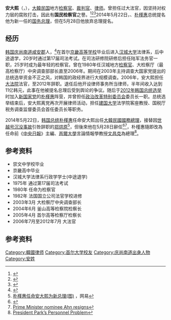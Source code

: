 '''安大熙'''（{{朝|안대희|安大熙|An Dae-hui}}，{{bd|1955年|3月31日}}），[[大韓民国|大韓民国]]地方[[检察官|检察官]]、[[裁判官|裁判官]]、[[律师|律师]]。曾担任过大法官，因坚持对权力层的腐败打击，因此有'''国民检察官'''之譽。<ref name=yonhap2800882>{{Cite news
 | url=http://japanese.yonhapnews.co.kr/headline/2014/05/22/0200000000AJP20140522002800882.HTML
 | title=韓国新首相に元最高裁判事を指名　情報機関トップの辞表受理
 | newspaper=[[联合新闻|联合新闻]]
 | date=2014-05-22
 | accessdate=2014-05-25
}}</ref><ref name=yonhap2900882>{{Cite news
 | url=http://japanese.yonhapnews.co.kr/Politics2/2014/05/22/0900000000AJP20140522002900882.HTML
 | title=新首相の安大熙氏　権力に立ち向かう元「国民検事」
 | newspaper=[[联合新闻|联合新闻]]
 | date=2014-05-22
 | accessdate=2014-05-25
}}</ref><ref>{{Cite news
 | url=http://www.jiji.com/jc/c?g=int_30&k=2014052200680
 | title=首相候補に安大熙氏＝国情院長と国家安保室長も辞任－韓国
 | publisher=[[時事通信|時事通信]]
 | date=2014-05-22
 | accessdate=2014-05-25
}}</ref>2014年5月22日，、[[朴槿惠|朴槿惠]]总统提名他为新一任的[[大韩民国国务总理|国务总理]]，但在5月28日他放弃总理提名。

==经历==
[[韩国|韩国]][[庆尚南道|庆尚南道]][[咸安郡_(韩国)|咸安郡]]人，<ref>{{Cite web
|url=http://people.search.naver.com/search.naver?where=nexearch&sm=tab_ppn&query=%EC%95%88%EB%8C%80%ED%9D%AC&os=99827&ie=utf8&key=PeopleService
|title=정홍원
|publisher=NAVER人物検索
|accessdate=2014-05-25
}}</ref>在首尔[[京畿高等学校|京畿高等学校]]毕业后进入[[汉城大学|汉城大学]]法律系，后中途退学，20岁时通过第17届司法考试。在司法研修院研修后担任陆军法务官一职，25岁时成为最年轻的检察官。曾在1980年任汉城地方[[检察官|检察官]]、大检察厅（最高检察厅）中央调查部部长直至2006年。期间在2003年主持调查大国家党提出的总统选举资金不正之风，对韩国的政经界进行大规模调查。2006年，安大熙担任[[大法院|大法院]]法官，至2012年辞职。退任后他开设律师事务所当律师，半年间收入达到11亿韩元，此事在他被提名总理后受到舆论的争议。随后于[[2012年韩国总统选举|2012年韩国总统选举]]时加入[[新国家党|新国家党]]的[[朴槿惠|朴槿惠]]阵营，并曾担任[[政治改革特别委员会|政治改革特别委员会]]委员长一职。总统选举结束后，安大熙离党再次开展律师活动，担任[[建国大学|建国大学]]法学院客座教授、国税厅税务调查监督委员会首任委员长等职务。

2014年5月22日，[[韩国总统|韩国总统]][[朴槿惠|朴槿惠]]任命安大熙出任[[大韓民國國務總理|大韓民國國務總理]]，接替因[[世越号沉没事故|世越号沉没事故]]引咎辞职的[[郑烘原|郑烘原]]<ref>[http://news.163.com/14/0523/01/9ST42L3600014AED.html 朴槿惠任命安大熙为新总理(图)] {{Wayback|url=http://news.163.com/14/0523/01/9ST42L3600014AED.html |date=20140524081620 }}，网易</ref>，但後來他在5月28日辭任<ref>{{Cite news | url=http://www.huanzhongnet.com/index.php?m=content&c=index&a=show&catid=91&id=4814| title=韩国总理引咎辞职引热议：是不想负责任的态度 | work=环中网}}</ref><ref>[http://www.koreatimesus.com/?p=12569 Prime Minister nominee Ahn resigns]</ref>，朴槿惠隨即改為任命前《[[中央日報_(韓國)|中央日報]]》主編、[[首爾大學|首爾大學]]言論情報學教授[[文昌克|文昌克]]為總理<ref>[http://blogs.wsj.com/korearealtime/2014/06/19/president-parks-personnel-problem/?mod=WSJBlog President Park’s Personnel Problem]</ref>。

==参考资料==
* 崇文中学校毕业
* 京畿高中毕业
* 汉城大学法律系行政学学士(中途退学)
* 1975年 通过第17届司法考试
* 1980年 任命为检察官
* 1982年 法国国立公司法官学校进修
* 2003年3月 大检察厅中央调查部长
* 2004年6月 釜山高等检察院检察长
* 2005年4月 首尔高等检察厅检察长
* 2006年7月至2012年7月 大法官

==参考资料==
{{reflist}}
{{DEFAULTSORT:Jung Hong-won}}
[[Category:韓國律师|Category:韓國律师]]
[[Category:首尔大学校友|Category:首尔大学校友]]
[[Category:庆尚南道出身人物|Category:庆尚南道出身人物]]
[[Category:安姓|Category:安姓]]
